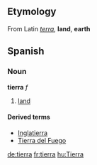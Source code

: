 ==Etymology==
From Latin ''[[terra]]'', '''land''', '''earth'''

==Spanish==
===Noun===
'''tierra''' ''f''

# [[land]]

====Derived terms====
*[[Inglatierra]]
*[[Tierra del Fuego]]

[[de:tierra]]
[[fr:tierra]]
[[hu:Tierra]]